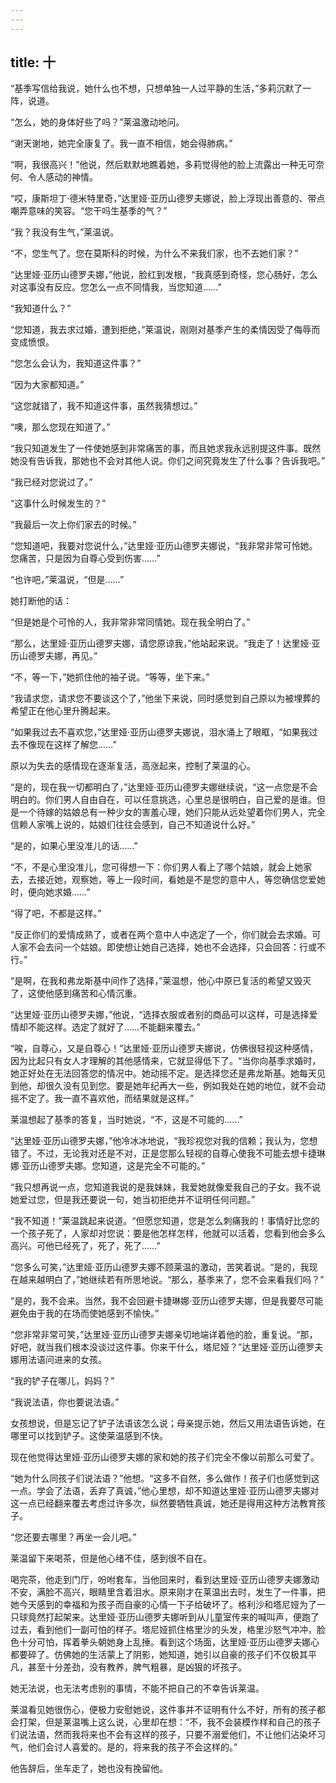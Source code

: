 ```yaml
---
---
---
```

title: 十
---




“基季写信给我说，她什么也不想，只想单独一人过平静的生活，”多莉沉默了一阵，说道。

“怎么，她的身体好些了吗？”莱温激动地问。

“谢天谢地，她完全康复了。我一直不相信，她会得肺病。”

“啊，我很高兴！”他说，然后默默地瞧着她，多莉觉得他的脸上流露出一种无可奈何、令人感动的神情。

“哎，康斯坦丁·德米特里奇，”达里娅·亚历山德罗夫娜说，脸上浮现出善意的、带点嘲弄意味的笑容。“您干吗生基季的气？”

“我？我没有生气，”莱温说。

“不，您生气了。您在莫斯科的时候，为什么不来我们家，也不去她们家？”

“达里娅·亚历山德罗夫娜，”他说，脸红到发根，“我真感到奇怪，您心肠好，怎么对这事没有反应。您怎么一点不同情我，当您知道……”

“我知道什么？”

“您知道，我去求过婚，遭到拒绝，”莱温说，刚刚对基季产生的柔情因受了侮辱而变成愤恨。

“您怎么会认为，我知道这件事？”

“因为大家都知道。”

“这您就错了，我不知道这件事，虽然我猜想过。”

“噢，那么您现在知道了。”

“我只知道发生了一件使她感到非常痛苦的事，而且她求我永远别提这件事。既然她没有告诉我，那她也不会对其他人说。你们之间究竟发生了什么事？告诉我吧。”

“我已经对您说过了。”

“这事什么时候发生的？”

“我最后一次上你们家去的时候。”

“您知道吧，我要对您说什么，”达里娅·亚历山德罗夫娜说，“我非常非常可怜她。您痛苦，只是因为自尊心受到伤害……”

“也许吧，”莱温说，“但是……”

她打断他的话：

“但是她是个可怜的人，我非常非常同情她。现在我全明白了。”

“那么，达里娅·亚历山德罗夫娜，请您原谅我，”他站起来说。“我走了！达里娅·亚历山德罗夫娜，再见。”

“不，等一下，”她抓住他的袖子说。“等等，坐下来。”

“我请求您，请求您不要谈这个了，”他坐下来说，同时感觉到自己原以为被埋葬的希望正在他心里升腾起来。

“如果我过去不喜欢您，”达里娅·亚历山德罗夫娜说，泪水涌上了眼眶，“如果我过去不像现在这样了解您……”

原以为失去的感情现在逐渐复活，高涨起来，控制了莱温的心。

“是的，现在我一切都明白了，”达里娅·亚历山德罗夫娜继续说，“这一点您是不会明白的。你们男人自由自在，可以任意挑选，心里总是很明白，自己爱的是谁。但是一个待嫁的姑娘总有一种少女的害羞心理，她们只能从远处望着你们男人，完全信赖人家嘴上说的，姑娘们往往会感到，自己不知道说什么好。”

“是的，如果心里没准儿的话……”

“不，不是心里没准儿，您可得想一下：你们男人看上了哪个姑娘，就会上她家去，去接近她，观察她，等上一段时间，看她是不是您的意中人，等您确信您爱她时，便向她求婚……”

“得了吧，不都是这样。”

“反正你们的爱情成熟了，或者在两个意中人中选定了一个，你们就会去求婚。可人家不会去问一个姑娘。即使想让她自己选择，她也不会选择，只会回答：行或不行。”

“是啊，在我和弗龙斯基中间作了选择，”莱温想，他心中原已复活的希望又毁灭了，这使他感到痛苦和心情沉重。

“达里娅·亚历山德罗夫娜，”他说，“选择衣服或者别的商品可以这样，可是选择爱情却不能这样。选定了就好了……不能翻来覆去。”

“唉，自尊心，又是自尊心！”达里娅·亚历山德罗夫娜说，仿佛很轻视这种感情，因为比起只有女人才理解的其他感情来，它就显得低下了。“当你向基季求婚时，她正好处在无法回答您的情况中。她动摇不定。是选择您还是弗龙斯基。她每天见到他，却很久没有见到您。要是她年纪再大一些，例如我处在她的地位，就不会动摇不定了。我一直不喜欢他，而结果就是这样。”

莱温想起了基季的答复，当时她说，“不，这是不可能的……”

“达里娅·亚历山德罗夫娜，”他冷冰冰地说，“我珍视您对我的信赖；我认为，您想错了。不过，无论我对还是不对，正是您那么轻视的自尊心使我不可能去想卡捷琳娜·亚历山德罗夫娜。您知道，这是完全不可能的。”

“我只想再说一点，您知道我说的是我妹妹，我爱她就像爱我自己的子女。我不说她爱过您，但是我还要说一句，她当初拒绝并不证明任何问题。”

“我不知道！”莱温跳起来说道。“但愿您知道，您是怎么刺痛我的！事情好比您的一个孩子死了，人家却对您说：要是他怎样怎样，他就可以活着，您看到他会多么高兴。可他已经死了，死了，死了……”

“您多么可笑，”达里娅·亚历山德罗夫娜不顾莱温的激动，苦笑着说。“是的，我现在越来越明白了，”她继续若有所思地说。“那么，基季来了，您不会来看我们吗？”

“是的，我不会来。当然，我不会回避卡捷琳娜·亚历山德罗夫娜，但是我要尽可能避免由于我的在场而使她感到不愉快。”

“您非常非常可笑，”达里娅·亚历山德罗夫娜亲切地端详着他的脸，重复说。“那，好吧，就当我们根本没谈过这件事。你来干什么，塔尼娅？”达里娅·亚历山德罗夫娜用法语问进来的女孩。

“我的铲子在哪儿，妈妈？”

“我说法语，你也要说法语。”

女孩想说，但是忘记了铲子法语该怎么说；母亲提示她，然后又用法语告诉她，在哪里可以找到铲子。这使莱温感到不快。

现在他觉得达里娅·亚历山德罗夫娜的家和她的孩子们完全不像以前那么可爱了。

“她为什么同孩子们说法语？”他想。“这多不自然，多么做作！孩子们也感觉到这一点。学会了法语，丢弃了真诚，”他心里想，却不知道达里娅·亚历山德罗夫娜对这一点已经翻来覆去考虑过许多次，纵然要牺牲真诚，她还是得用这种方法教育孩子。

“您还要去哪里？再坐一会儿吧。”

莱温留下来喝茶，但是他心绪不佳，感到很不自在。

喝完茶，他走到门厅，吩咐套车，当他回来时，看到达里娅·亚历山德罗夫娜激动不安，满脸不高兴，眼睛里含着泪水。原来刚才在莱温出去时，发生了一件事，把她今天感到的幸福和为孩子而自豪的心情一下子给破坏了。格利沙和塔尼娅为了一只球竟然打起架来。达里娅·亚历山德罗夫娜听到从儿童室传来的喊叫声，便跑了过去，看到他们一副可怕的样子。塔尼娅抓住格里沙的头发，格里沙怒气冲冲，脸色十分可怕，挥着拳头朝她身上乱捶。看到这个场面，达里娅·亚历山德罗夫娜心都要碎了。仿佛她的生活蒙上了阴影，她知道，她引以自豪的孩子们不仅极其平凡，甚至十分差劲，没有教养，脾气粗暴，是凶狠的坏孩子。

她无法说，也无法考虑别的事情，不能不把自己的不幸告诉莱温。

莱温看见她很伤心，便极力安慰她说，这件事并不证明有什么不好，所有的孩子都会打架，但是莱温嘴上这么说，心里却在想：“不，我不会装模作样和自己的孩子们说法语，然而我将来也不会有这样的孩子，只要不溺爱他们，不让他们沾染坏习气，他们会讨人喜爱的。是的，将来我的孩子不会这样的。”

他告辞后，坐车走了，她也没有挽留他。